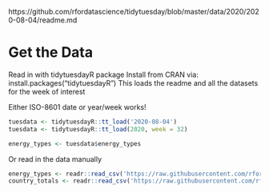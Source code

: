 https://github.com/rfordatascience/tidytuesday/blob/master/data/2020/2020-08-04/readme.md

# Get the Data

Read in with tidytuesdayR package 
Install from CRAN via: install.packages("tidytuesdayR")
This loads the readme and all the datasets for the week of interest

Either ISO-8601 date or year/week works!

```r
tuesdata <- tidytuesdayR::tt_load('2020-08-04')
tuesdata <- tidytuesdayR::tt_load(2020, week = 32)

energy_types <- tuesdata$energy_types
```

Or read in the data manually

```r
energy_types <- readr::read_csv('https://raw.githubusercontent.com/rfordatascience/tidytuesday/master/data/2020/2020-08-04/energy_types.csv')
country_totals <- readr::read_csv('https://raw.githubusercontent.com/rfordatascience/tidytuesday/master/data/2020/2020-08-04/country_totals.csv')
```
